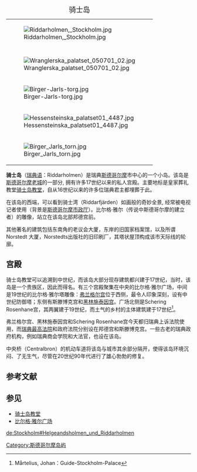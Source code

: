 {| class="wikitable" align="right" width="250"
|+ <big>骑士岛</big>
|-
| colspan="2" | [[Image:Riddarholmen,_Stockholm.jpg|center]]
|-
| colspan="2" | 
{{wide image|Stockholm old town 2002.jpg|250px}}
|-
| [[Image:Wranglerska_palatset_050701_02.jpg|center]]
| rowspan="2" |
'''顶部：''' 从[[Södermalm|Södermalm]]看骑士岛
<br />'''上：''' 从[[斯德哥尔摩市政厅|斯德哥尔摩市政厅]]看到的全景
<br />'''左：'''弗兰格尔宫和斯滕博克宫
<br />'''下：''' 黑林施泰因宫
<br />'''底部：'''比尔格·雅尔广场和骑士岛教堂
|-
| [[Image:Birger-Jarls-torg.jpg|center]]
|-
| colspan="2" | [[Image:Hessensteinska_palatset01_4487.jpg|center]]
|-
| [[Image:Birger_Jarls_torn.jpg|center]]
| [[Image:Riddarholmskyrkan02.jpg|center]]
|}
'''骑士岛'''（[[瑞典语|瑞典语]]：Riddarholmen）是瑞典[[斯德哥尔摩|斯德哥尔摩]]市中心的一个小岛。该岛是[[斯德哥尔摩老城|斯德哥尔摩老城]]的一部分, 拥有许多17世纪以来的私人宫殿。主要地标是皇家葬礼教堂[[骑士岛教堂|骑士岛教堂]]，自从16世纪以来的许多位瑞典君主都埋葬于此。

在该岛的西端，可以看到骑士湾（Riddarfjärden）如画般的奇妙全景, 经常被电视记者使用（背景是[[斯德哥尔摩市政厅|斯德哥尔摩市政厅]]）。比尔格·雅尔（传说中斯德哥尔摩的建立者）的雕像，站立在该岛北部邦德宫前。

其他著名的建筑包括东南角的老议会大厦，东岸的旧国家档案馆，以及所谓Norstedt 大厦，Norstedts出版社的旧印刷厂，其塔状屋顶构成该市天际线的轮廓。 

==宫殿 ==
骑士岛教堂可以追溯到中世纪，而该岛大部分现存建筑都兴建于17世纪，当时，该岛是一个贵族区，因此而得名。有三个宫殿聚集在中央的比尔格·雅尔广场，中间是19世纪的比尔格·雅尔塔雕像：[[弗兰格尔宫|弗兰格尔宫]]位于西侧，最令人印象深刻，设有中世纪防御塔；东侧有斯滕博克宫和[[黑林施泰因宫|黑林施泰因宫]]。广场北侧是Schering Rosenhane宫，其两翼建于19世纪，而土气的乡村的主体建筑建于17世纪<ref>Mårtelius, Johan：Guide-Stockholm-Palace</ref>。

弗兰格尔宫、黑林施泰因宫和Schering Rosenhane宫今天都归瑞典上诉法院使用，而[[瑞典最高法院|瑞典最高法院]]和政府法院分别设在邦德宫和斯滕博克宫。一些古老的瑞典政府机构，例如瑞典商会学院和大法官，也设在该岛。

中央桥（Centralbron）的机动车道将该岛与城市其余部分隔开，使得该岛环境沉闷、了无生气，尽管在20世纪90年代进行了雄心勃勃的修复。

== 参考文献 ==
{{reflist}}

== 参见 ==
* [[骑士岛教堂|骑士岛教堂]]
* [[比尔格·雅尔广场|比尔格·雅尔广场]]

{{coord|59|19|30|N|18|03|47|E|region:SE_type:isle|display=title}}

[[Category:斯德哥尔摩岛屿|Category:斯德哥尔摩岛屿]]

[[de:Stockholm#Helgeandsholmen_und_Riddarholmen|de:Stockholm#Helgeandsholmen_und_Riddarholmen]]